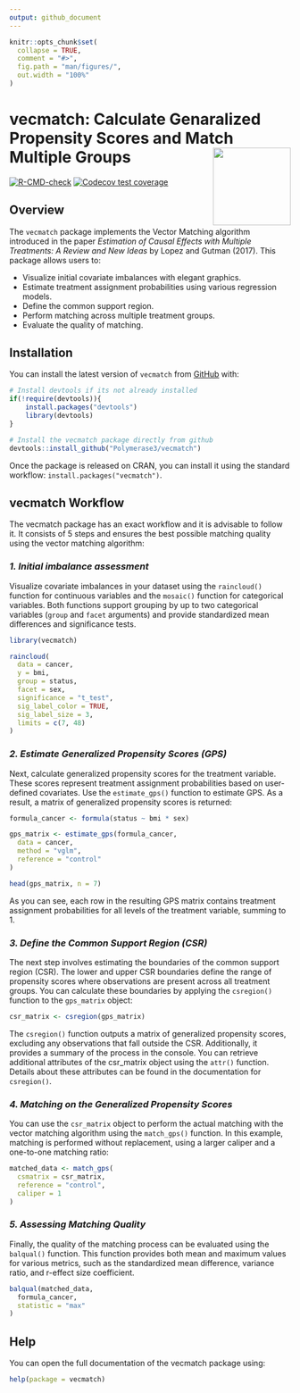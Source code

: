```yaml
---
output: github_document
---
```


<!-- README.md is generated from README.Rmd. Please edit that file -->

```r
knitr::opts_chunk$set(
  collapse = TRUE,
  comment = "#>",
  fig.path = "man/figures/",
  out.width = "100%"
)
```

# vecmatch:  Calculate Genaralized Propensity Scores and Match Multiple Groups <img src="man/figures/logo.png" align="right" height="139" alt="" />

<!-- badges: start -->

[![R-CMD-check](https://github.com/Polymerase3/vecmatch/actions/workflows/R-CMD-check.yaml/badge.svg)](https://github.com/Polymerase3/vecmatch/actions/workflows/R-CMD-check.yaml)
[![Codecov test coverage](https://codecov.io/gh/Polymerase3/vecmatch/graph/badge.svg)](https://app.codecov.io/gh/Polymerase3/vecmatch)

<!-- badges: end -->

## Overview

The `vecmatch` package implements the Vector Matching algorithm introduced in the paper *Estimation of Causal Effects with Multiple Treatments: A Review and New Ideas* by Lopez and Gutman (2017). This package allows users to:  

- Visualize initial covariate imbalances with elegant graphics.  
- Estimate treatment assignment probabilities using various regression models.  
- Define the common support region.  
- Perform matching across multiple treatment groups.  
- Evaluate the quality of matching.  

## Installation

You can install the latest version of `vecmatch` from [GitHub](https://github.com/Polymerase3/vecmatch) with:

``` r
# Install devtools if its not already installed
if(!require(devtools)){
    install.packages("devtools")
    library(devtools)
}

# Install the vecmatch package directly from github
devtools::install_github("Polymerase3/vecmatch")
```

Once the package is released on CRAN, you can install it using the standard workflow: ```install.packages("vecmatch")```.

## vecmatch Workflow

The vecmatch package has an exact workflow and it is advisable to follow it. It consists of 5 steps and ensures the best possible matching quality using the vector matching algorithm:

### *1. Initial imbalance assessment* 
Visualize covariate imbalances in your dataset using the `raincloud()` function for continuous variables and the `mosaic()` function for categorical variables. Both functions support grouping by up to two categorical variables (`group` and `facet` arguments) and provide standardized mean differences and significance tests.  

```r
library(vecmatch)

raincloud(
  data = cancer,
  y = bmi,
  group = status,
  facet = sex,
  significance = "t_test",
  sig_label_color = TRUE,
  sig_label_size = 3,
  limits = c(7, 48)
)
```

### *2. Estimate Generalized Propensity Scores (GPS)* 
Next, calculate generalized propensity scores for the treatment variable. These scores represent treatment assignment probabilities based on user-defined covariates. Use the `estimate_gps()` function to estimate GPS. As a result, a matrix of generalized propensity scores is returned:

```r
formula_cancer <- formula(status ~ bmi * sex)

gps_matrix <- estimate_gps(formula_cancer,
  data = cancer,
  method = "vglm",
  reference = "control"
)

head(gps_matrix, n = 7)
```

As you can see, each row in the resulting GPS matrix contains treatment assignment probabilities for all levels of the treatment variable, summing to 1.

### *3. Define the Common Support Region (CSR)* 
The next step involves estimating the boundaries of the common support region (CSR). The lower and upper CSR boundaries define the range of propensity scores where observations are present across all treatment groups. You can calculate these boundaries by applying the `csregion()` function to the `gps_matrix` object:

```r
csr_matrix <- csregion(gps_matrix)
```

The `csregion()` function outputs a matrix of generalized propensity scores, excluding any observations that fall outside the CSR. Additionally, it provides a summary of the process in the console. You can retrieve additional attributes of the csr_matrix object using the `attr()` function. Details about these attributes can be found in the documentation for `csregion()`.

### *4. Matching on the Generalized Propensity Scores*
You can use the `csr_matrix` object to perform the actual matching with the vector matching algorithm using the `match_gps()` function. In this example, matching is performed without replacement, using a larger caliper and a one-to-one matching ratio:

```r
matched_data <- match_gps(
  csmatrix = csr_matrix,
  reference = "control",
  caliper = 1
)
```

### *5. Assessing Matching Quality* 
Finally, the quality of the matching process can be evaluated using the `balqual()` function. This function provides both mean and maximum values for various metrics, such as the standardized mean difference, variance ratio, and r-effect size coefficient.

```r
balqual(matched_data,
  formula_cancer,
  statistic = "max"
)
```

## Help
You can open the full documentation of the vecmatch package using:

```r
help(package = vecmatch)
```
